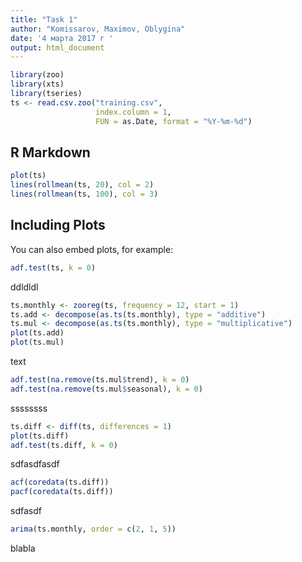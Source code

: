 ---
title: "Task 1"
author: "Komissarov, Maximov, Oblygina"
date: '4 марта 2017 г '
output: html_document
---

```{r setup, echo=FALSE}
library(zoo)
library(xts)
library(tseries)
ts <- read.csv.zoo("training.csv",
                   index.column = 1,
                   FUN = as.Date, format = "%Y-%m-%d")
```

## R Markdown



```{r, echo=FALSE}
plot(ts)
lines(rollmean(ts, 20), col = 2)
lines(rollmean(ts, 100), col = 3)
```

## Including Plots

You can also embed plots, for example:

```{r adf}
adf.test(ts, k = 0)
```

ddldldl

```{r mda}
ts.monthly <- zooreg(ts, frequency = 12, start = 1)
ts.add <- decompose(as.ts(ts.monthly), type = "additive")
ts.mul <- decompose(as.ts(ts.monthly), type = "multiplicative")
plot(ts.add)
plot(ts.mul)
```

text

```{r cheto}
adf.test(na.remove(ts.mul$trend), k = 0)
adf.test(na.remove(ts.mul$seasonal), k = 0)
```
ssssssss
```{r toto}
ts.diff <- diff(ts, differences = 1)
plot(ts.diff)
adf.test(ts.diff, k = 0)
```
sdfasdfasdf
```{r asdasd}
acf(coredata(ts.diff))
pacf(coredata(ts.diff))
```
sdfasdf
```{r arima}
arima(ts.monthly, order = c(2, 1, 5))
```
blabla
```{r dorima}

```
